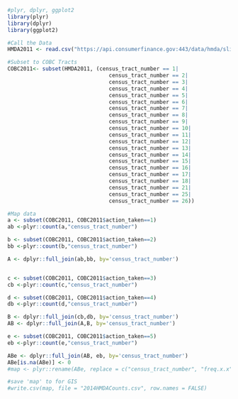 ```r
#plyr, dplyr, ggplot2
library(plyr)
library(dplyr)
library(ggplot2)
```

```r
#Call the Data
HMDA2011 <- read.csv("https://api.consumerfinance.gov:443/data/hmda/slice/hmda_lar.csv?$where=as_of_year=2011+AND+state_code=26+AND+county_code=25&$limit=1000000&$offset=0")
```

```r
#Subset to COBC Tracts
COBC2011<- subset(HMDA2011, (census_tract_number == 1| 
                                census_tract_number == 2|
                                census_tract_number == 3|
                                census_tract_number == 4|
                                census_tract_number == 5|
                                census_tract_number == 6|
                                census_tract_number == 7|
                                census_tract_number == 8|
                                census_tract_number == 9|
                                census_tract_number == 10|
                                census_tract_number == 11|
                                census_tract_number == 12|
                                census_tract_number == 13|
                                census_tract_number == 14|
                                census_tract_number == 15|
                                census_tract_number == 16|
                                census_tract_number == 17|
                                census_tract_number == 18|
                                census_tract_number == 21|
                                census_tract_number == 25|
                                census_tract_number == 26))
```

```r
#Map data
a <- subset(COBC2011, COBC2011$action_taken==1)
ab <-plyr::count(a,"census_tract_number")

b <- subset(COBC2011, COBC2011$action_taken==2)
bb <-plyr::count(b,"census_tract_number")

A <- dplyr::full_join(ab,bb, by='census_tract_number')


c <- subset(COBC2011, COBC2011$action_taken==3)
cb <-plyr::count(c,"census_tract_number")

d <- subset(COBC2011, COBC2011$action_taken==4)
db <-plyr::count(d,"census_tract_number")

B <- dplyr::full_join(cb,db, by='census_tract_number')
AB <- dplyr::full_join(A,B, by='census_tract_number')

e <- subset(COBC2011, COBC2011$action_taken==5)
eb <-plyr::count(e,"census_tract_number")

ABe <- dplyr::full_join(AB, eb, by='census_tract_number')
ABe[is.na(ABe)] <- 0
#map <- plyr::rename(ABe, replace = c("census_tract_number", "freq.x.x" = "loans_orig", "freq.y.x"= "not_accepted", "freq.x.y" = "denied", "freq.y.y" = "withdrawn", "freq" = "incomplete"))

#save 'map' to for GIS
#write.csv(map, file = "2014HMDACounts.csv", row.names = FALSE)

```